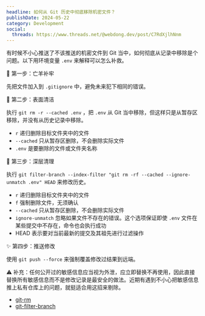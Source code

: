 ```yaml
---
headline: 如何从 Git 历史中彻底移除机密文件？
publishDate: 2024-05-22
category: Development
social:
  threads: https://www.threads.net/@webdong.dev/post/C7RdXjlhNnm
---
```


有时候不小心推送了不该推送的机密文件到 Git 当中，如何彻底从记录中移除是个问题。以下用环境变量 `.env` 来解释可以怎么补救。

🐑 第一步：亡羊补牢

先把文件加入到 `.gitignore` 中，避免未来犯下相同的错误。

🌿 第二步：表面清洁

执行 `git rm -r --cached .env` ，把 `.env` 从 Git 当中移除，但这样只是从暂存区移除，并没有从历史记录中移除。

- `r` 递归删除目标文件夹中的文件
- `--cached` 只从暂存区删除，不会删除实际文件
- `.env` 是要删除的文件或文件夹名称

🧽 第三步：深层清理

执行 `git filter-branch --index-filter "git rm -rf --cached --ignore-unmatch .env" HEAD` 来修改历史。

- `r` 递归删除目标文件夹中的文件
- `f` 强制删除文件，无须确认
- `--cached` 只从暂存区删除，不会删除实际文件
- `ignore-unmatch` 忽略如果文件不存在的错误。这个选项保证即使 `.env` 文件在某些提交中不存在，命令也会执行成功
- HEAD 表示要对当前最新的提交及其祖先进行过滤操作

✨ 第四步：推送修改

使用 `git push --force` 来强制覆盖修改过结果到远端。

⚠ 补充：任何公开过的敏感信息应当视为外泄，应立即替换不再使用，因此直接替换所有敏感信息而不是修改记录是最安全的做法。近期有遇到不小心把敏感信息推上私有仓库上的问题，就挺适合用这招来剔除。

- [git-rm](https://git-scm.com/docs/git-rm)
- [git-filter-branch](https://git-scm.com/docs/git-filter-branch)
